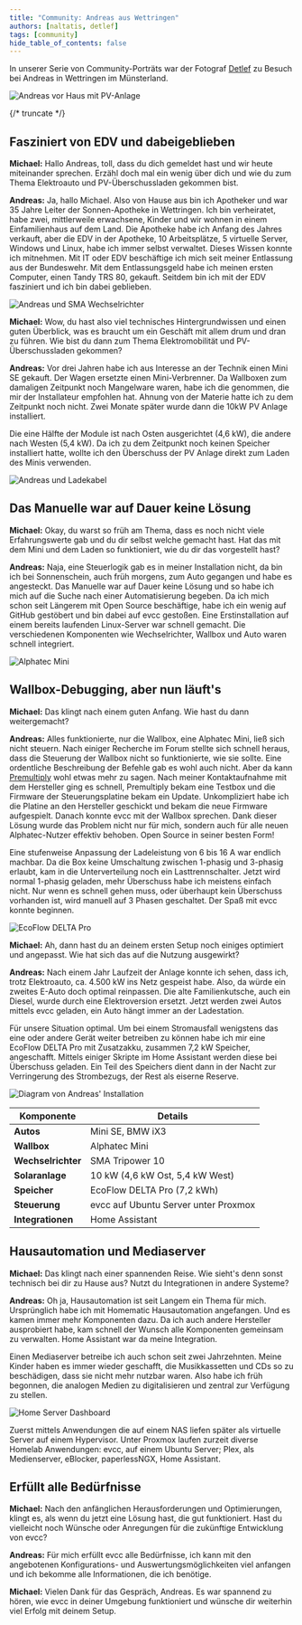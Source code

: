 ```yaml
---
title: "Community: Andreas aus Wettringen"
authors: [naltatis, detlef]
tags: [community]
hide_table_of_contents: false
---
```


In unserer Serie von Community-Porträts war der Fotograf [Detlef](https://hee.se) zu Besuch bei Andreas in Wettringen im Münsterland.

![Andreas vor Haus mit PV-Anlage](./andreas-vor-haus-pv.webp)

{/* truncate */}

## Fasziniert von EDV und dabeigeblieben

**Michael:** Hallo Andreas, toll, dass du dich gemeldet hast und wir heute miteinander sprechen.
Erzähl doch mal ein wenig über dich und wie du zum Thema Elektroauto und PV-Überschussladen gekommen bist.

**Andreas:** Ja, hallo Michael.
Also von Hause aus bin ich Apotheker und war 35 Jahre Leiter der Sonnen-Apotheke in Wettringen.
Ich bin verheiratet, habe zwei, mittlerweile erwachsene, Kinder und wir wohnen in einem Einfamilienhaus auf dem Land.
Die Apotheke habe ich Anfang des Jahres verkauft, aber die EDV in der Apotheke, 10 Arbeitsplätze, 5 virtuelle Server, Windows und Linux, habe ich immer selbst verwaltet.
Dieses Wissen konnte ich mitnehmen.
Mit IT oder EDV beschäftige ich mich seit meiner Entlassung aus der Bundeswehr.
Mit dem Entlassungsgeld habe ich meinen ersten Computer, einen Tandy TRS 80, gekauft.
Seitdem bin ich mit der EDV fasziniert und ich bin dabei geblieben.

![Andreas und SMA Wechselrichter](./andreas-und-sma-wechselrichter.webp)

**Michael:** Wow, du hast also viel technisches Hintergrundwissen und einen guten Überblick, was es braucht um ein Geschäft mit allem drum und dran zu führen.
Wie bist du dann zum Thema Elektromobilität und PV-Überschussladen gekommen?

**Andreas:** Vor drei Jahren habe ich aus Interesse an der Technik einen Mini SE gekauft.
Der Wagen ersetzte einen Mini-Verbrenner.
Da Wallboxen zum damaligen Zeitpunkt noch Mangelware waren, habe ich die genommen, die mir der Installateur empfohlen hat.
Ahnung von der Materie hatte ich zu dem Zeitpunkt noch nicht.
Zwei Monate später wurde dann die 10kW PV Anlage installiert.

Die eine Hälfte der Module ist nach Osten ausgerichtet (4,6 kW), die andere nach Westen (5,4 kW).
Da ich zu dem Zeitpunkt noch keinen Speicher installiert hatte, wollte ich den Überschuss der PV Anlage direkt zum Laden des Minis verwenden.

![Andreas und Ladekabel](./andreas-und-ladekabel.webp)

## Das Manuelle war auf Dauer keine Lösung

**Michael:** Okay, du warst so früh am Thema, dass es noch nicht viele Erfahrungswerte gab und du dir selbst welche gemacht hast.
Hat das mit dem Mini und dem Laden so funktioniert, wie du dir das vorgestellt hast?

**Andreas:** Naja, eine Steuerlogik gab es in meiner Installation nicht, da bin ich bei Sonnenschein, auch früh morgens, zum Auto gegangen und habe es angesteckt.
Das Manuelle war auf Dauer keine Lösung und so habe ich mich auf die Suche nach einer Automatisierung begeben.
Da ich mich schon seit Längerem mit Open Source beschäftige, habe ich ein wenig auf GitHub gestöbert und bin dabei auf evcc gestoßen.
Eine Erstinstallation auf einem bereits laufenden Linux-Server war schnell gemacht.
Die verschiedenen Komponenten wie Wechselrichter, Wallbox und Auto waren schnell integriert.

![Alphatec Mini](./andreas-alphatec-mini.webp)

## Wallbox-Debugging, aber nun läuft's

**Michael:** Das klingt nach einem guten Anfang.
Wie hast du dann weitergemacht?

**Andreas:** Alles funktionierte, nur die Wallbox, eine Alphatec Mini, ließ sich nicht steuern.
Nach einiger Recherche im Forum stellte sich schnell heraus, dass die Steuerung der Wallbox nicht so funktionierte, wie sie sollte.
Eine ordentliche Beschreibung der Befehle gab es wohl auch nicht.
Aber da kann [Premultiply](https://github.com/premultiply) wohl etwas mehr zu sagen.
Nach meiner Kontaktaufnahme mit dem Hersteller ging es schnell, Premultiply bekam eine Testbox und die Firmware der Steuerungsplatine bekam ein Update.
Unkompliziert habe ich die Platine an den Hersteller geschickt und bekam die neue Firmware aufgespielt.
Danach konnte evcc mit der Wallbox sprechen.
Dank dieser Lösung wurde das Problem nicht nur für mich, sondern auch für alle neuen Alphatec-Nutzer effektiv behoben.
Open Source in seiner besten Form!

Eine stufenweise Anpassung der Ladeleistung von 6 bis 16 A war endlich machbar.
Da die Box keine Umschaltung zwischen 1-phasig und 3-phasig erlaubt, kam in die Unterverteilung noch ein Lasttrennschalter.
Jetzt wird normal 1-phasig geladen, mehr Überschuss habe ich meistens einfach nicht.
Nur wenn es schnell gehen muss, oder überhaupt kein Überschuss vorhanden ist, wird manuell auf 3 Phasen geschaltet.
Der Spaß mit evcc konnte beginnen.

![EcoFlow DELTA Pro](./andreas-ecoflow.webp)

**Michael:** Ah, dann hast du an deinem ersten Setup noch einiges optimiert und angepasst.
Wie hat sich das auf die Nutzung ausgewirkt?

**Andreas:** Nach einem Jahr Laufzeit der Anlage konnte ich sehen, dass ich, trotz Elektroauto, ca.
4.500 kW ins Netz gespeist habe.
Also, da würde ein zweites E-Auto doch optimal reinpassen.
Die alte Familienkutsche, auch ein Diesel, wurde durch eine Elektroversion ersetzt.
Jetzt werden zwei Autos mittels evcc geladen, ein Auto hängt immer an der Ladestation.

Für unsere Situation optimal.
Um bei einem Stromausfall wenigstens das eine oder andere Gerät weiter betreiben zu können habe ich mir eine EcoFlow DELTA Pro mit Zusatzakku, zusammen 7,2 kW Speicher, angeschafft.
Mittels einiger Skripte im Home Assistant werden diese bei Überschuss geladen.
Ein Teil des Speichers dient dann in der Nacht zur Verringerung des Strombezugs, der Rest als eiserne Reserve.

![Diagram von Andreas' Installation](./andreas-diagram.svg)

| **Komponente**       | **Details**                              |
|----------------------|------------------------------------------|
| **Autos**            | Mini SE, BMW iX3                         |
| **Wallbox**          | Alphatec Mini                            |
| **Wechselrichter**   | SMA Tripower 10                          |
| **Solaranlage**      | 10 kW (4,6 kW Ost, 5,4 kW West)          |
| **Speicher**         | EcoFlow DELTA Pro (7,2 kWh)              |
| **Steuerung**        | evcc auf Ubuntu Server unter Proxmox     |
| **Integrationen**    | Home Assistant                           |

## Hausautomation und Mediaserver

**Michael:** Das klingt nach einer spannenden Reise.
Wie sieht's denn sonst technisch bei dir zu Hause aus?
Nutzt du Integrationen in andere Systeme?

**Andreas:** Oh ja, Hausautomation ist seit Langem ein Thema für mich.
Ursprünglich habe ich mit Homematic Hausautomation angefangen.
Und es kamen immer mehr Komponenten dazu.
Da ich auch andere Hersteller ausprobiert habe, kam schnell der Wunsch alle Komponenten gemeinsam zu verwalten.
Home Assistant war da meine Integration.

Einen Mediaserver betreibe ich auch schon seit zwei Jahrzehnten.
Meine Kinder haben es immer wieder geschafft, die Musikkassetten und CDs so zu beschädigen, dass sie nicht mehr nutzbar waren.
Also habe ich früh begonnen, die analogen Medien zu digitalisieren und zentral zur Verfügung zu stellen.

![Home Server Dashboard](./andreas-home-server-dashboard.webp)

Zuerst mittels Anwendungen die auf einem NAS liefen später als virtuelle Server auf einem Hypervisor.
Unter Proxmox laufen zurzeit diverse Homelab Anwendungen: evcc, auf einem Ubuntu Server; Plex, als Medienserver, eBlocker, paperlessNGX, Home Assistant.

## Erfüllt alle Bedürfnisse

**Michael:** Nach den anfänglichen Herausforderungen und Optimierungen, klingt es, als wenn du jetzt eine Lösung hast, die gut funktioniert.
Hast du vielleicht noch Wünsche oder Anregungen für die zukünftige Entwicklung von evcc?

**Andreas:** Für mich erfüllt evcc alle Bedürfnisse, ich kann mit den angebotenen Konfigurations- und Auswertungsmöglichkeiten viel anfangen und ich bekomme alle Informationen, die ich benötige.

**Michael:** Vielen Dank für das Gespräch, Andreas.
Es war spannend zu hören, wie evcc in deiner Umgebung funktioniert und wünsche dir weiterhin viel Erfolg mit deinem Setup.
